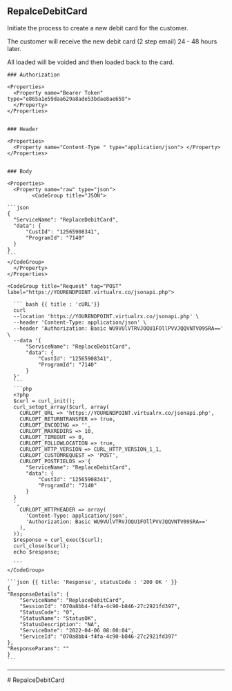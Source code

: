 ## RepalceDebitCard

Initiate the process to create a new debit card for the customer.

The customer will receive the new debit card (2 step email) 24 - 48 hours later.

All loaded will be voided and then loaded back to the card.


<Row>
  <Col>

    ### Authorization

    <Properties>
      <Property name="Bearer Token" type="e865a1e59daa629a8ade53bdae8ae659">
      </Property>
    </Properties>


    ### Header

    <Properties>
      <Property name="Content-Type " type="application/json"> </Property>
    </Properties>

    
    ### Body

    <Properties>
      <Property name="raw" type="json">
            <CodeGroup title="JSON">

    ```json
    {
      "ServiceName": "ReplaceDebitCard",
      "data": {
          "CustId": "12565908341",
          "ProgramId": "7140"
      }
    }
    ```
    </CodeGroup>
      </Property>
    </Properties>

    

  </Col>
  <Col sticky>

    <CodeGroup title="Request" tag="POST" label="https://YOURENDPOINT.virtualrx.co/jsonapi.php">

      ``` bash {{ title : 'cURL'}}
      curl
      --location 'https://YOURENDPOINT.virtualrx.co/jsonapi.php' \
      --header 'Content-Type: application/json' \
      --header 'Authorization: Basic WU9VUlVTRVJOQU1FOllPVVJQQVNTV09SRA==' \
      --data '{
          "ServiceName": "ReplaceDebitCard",
          "data": {
              "CustId": "12565908341",
              "ProgramId": "7140"
          }
      }'
      ```
      ```php
      <?php
      $curl = curl_init();
      curl_setopt_array($curl, array(
        CURLOPT_URL => 'https://YOURENDPOINT.virtualrx.co/jsonapi.php',
        CURLOPT_RETURNTRANSFER => true,
        CURLOPT_ENCODING => '',
        CURLOPT_MAXREDIRS => 10,
        CURLOPT_TIMEOUT => 0,
        CURLOPT_FOLLOWLOCATION => true,
        CURLOPT_HTTP_VERSION => CURL_HTTP_VERSION_1_1,
        CURLOPT_CUSTOMREQUEST => 'POST',
        CURLOPT_POSTFIELDS =>'{
          "ServiceName": "ReplaceDebitCard",
          "data": {
              "CustId": "12565908341",
              "ProgramId": "7140"
          }
      }
      ',
        CURLOPT_HTTPHEADER => array(
          'Content-Type: application/json',
          'Authorization: Basic WU9VUlVTRVJOQU1FOllPVVJQQVNTV09SRA=='
        ),
      ));
      $response = curl_exec($curl);
      curl_close($curl);
      echo $response;

      ```
    </CodeGroup>

    ```json {{ title: 'Response', statusCode : '200 OK ' }}
    {
    "ResponseDetails": {
        "ServiceName": "ReplaceDebitCard",
        "SessionId": "070a8bb4-f4fa-4c90-b846-27c2921fd397",
        "StatusCode": "0",
        "StatusName": "StatusOK",
        "StatusDescription": "NA",
        "ServiceDate": "2022-04-06 08:00:04",
        "ServiceId": "070a8bb4-f4fa-4c90-b846-27c2921fd397"
    },
    "ResponseParams": ""
    }
    ```

  </Col>
</Row>

---
<div style={{display : 'none'}}>
# RepalceDebitCard
</div>